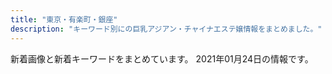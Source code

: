 ```yaml
---
title: "東京・有楽町・銀座"
description: "キーワード別にの巨乳アジアン・チャイナエステ嬢情報をまとめました。"
---
```


新着画像と新着キーワードをまとめています。
2021年01月24日の情報です。

<DmmAffiliateIns />
<KeywordTable
  shops={
    [
    {
        "name": "\u5feb\u9069\u5802",
        "img_links": [
            "http://b.hatena.ne.jp/images/v4/public/add/hatenabookmark_ios7.png",
            "https://www.hatena.ne.jp/images/wwwridge/ng@2x.png",
            "http://\u30a2\u30b8\u30a2\u30f3\u30a8\u30b9\u30c6.biz/images/88-31.jpg",
            "https://b.st-hatena.com/images/entry-button/button-only@2x.png",
            "https://b.hatena.ne.jp/images/v4/public/add/hatenabookmark_ios7.png",
            "https://b.hatena.ne.jp/images/v4/public/add/hatenabookmark_android.png",
            "https://www.hatena.ne.jp/images/wwwridge/help@2x.png",
            "http://asian.mensesthe.tokyo/wp-content/uploads/2016/01/7CzXuAWe.jpg",
            "https://www.hatena.ne.jp/images/wwwridge/ok@2x.png",
            "http://b.hatena.ne.jp/images/v4/public/add/hatenabookmark_android.png",
            "http://momipara.jp/img/link/momi88.jpg"
        ],
        "keywords": {},
        "station": "\u516b\u4e01\u5800\u99c5B2\u51fa\u53e3",
        "url": "http://kaitekido.eei.jp/"
    },
    {
        "url": "http://ruana.work/",
        "station": "\u6c34\u5929\u5bae\u524d\u99c58\u756a\u51fa\u53e3",
        "name": "LuLuAs \uff5e\u30eb\u30eb\u30a2\u30b9\uff5e",
        "img_links": [
            "http://ruana.work/staff/miki1.jpg",
            "http://ruana.work/staff/ayumi_s.jpg",
            "http://ruana.work/staff/miki_s.jpg",
            "http://ruana.work/img/all/loader.png",
            "http://ruana.work/staff/mikic.jpg",
            "http://ruana.work/staff/ayumi1.jpg",
            "http://ruana.work/img/all/icon2.png",
            "http://ruana.work/staff/rara1.jpg",
            "http://ruana.work/staff/rina1.jpg",
            "http://ruana.work/staff/nene1.jpg",
            "http://ruana.work/staff/yui1.jpg",
            "http://ruana.work/staff/nene_s.jpg",
            "http://ruana.work/staff/rara_s.jpg"
        ],
        "keywords": {
            "C": 2,
            "86": 2,
            "89": 1,
            "88": 1,
            "D": 6,
            "87": 2,
            "E": 4
        }
    },
    {
        "url": "http://xn--vckg5a5c7c8c1czd.in.net/",
        "img_links": [
            "http://xn--vckg5a5c7c8c1czd.in.net/images/an_2_03.jpg",
            "http://xn--vckg5a5c7c8c1czd.in.net/images/an_2_04.jpg",
            "http://xn--vckg5a5c7c8c1czd.in.net/images/staff_images/top_small_17.jpg",
            "http://xn--vckg5a5c7c8c1czd.in.net/images/no.png",
            "http://xn--vckg5a5c7c8c1czd.in.net/images/staff_images/cg5.jpg",
            "http://xn--vckg5a5c7c8c1czd.in.net/images/staff_images/top_small_5.jpg",
            "http://xn--vckg5a5c7c8c1czd.in.net/images/an_1_02.jpg",
            "http://xn--vckg5a5c7c8c1czd.in.net/images/an_2_02.jpg",
            "http://xn--vckg5a5c7c8c1czd.in.net/images/staff_images/cg16.jpg",
            "http://xn--vckg5a5c7c8c1czd.in.net/images/an_1_06.jpg",
            "http://xn--vckg5a5c7c8c1czd.in.net/images/index_01.jpg",
            "http://xn--vckg5a5c7c8c1czd.in.net/images/slider/slide3.jpg",
            "http://xn--vckg5a5c7c8c1czd.in.net/images/staff_images/top_small_16.jpg",
            "http://xn--vckg5a5c7c8c1czd.in.net/images/an_1_07.jpg",
            "http://xn--vckg5a5c7c8c1czd.in.net/images/staff_images/cg1.jpg",
            "http://xn--vckg5a5c7c8c1czd.in.net/images/staff_images/top_small_14.jpg",
            "http://xn--vckg5a5c7c8c1czd.in.net/images/an_2_05.jpg",
            "http://xn--vckg5a5c7c8c1czd.in.net/images/an_2_06.jpg",
            "http://xn--vckg5a5c7c8c1czd.in.net/images/slider/slide1s.jpg",
            "http://xn--vckg5a5c7c8c1czd.in.net/images/an_1_03.jpg",
            "http://xn--vckg5a5c7c8c1czd.in.net/images/staff_images/cg17.jpg",
            "http://xn--vckg5a5c7c8c1czd.in.net/images/an_1_04.jpg",
            "http://xn--vckg5a5c7c8c1czd.in.net/images/an_2_07.jpg",
            "http://xn--vckg5a5c7c8c1czd.in.net/images/staff_images/top_small_1.jpg",
            "http://xn--vckg5a5c7c8c1czd.in.net/images/slider/slide3s.jpg",
            "http://xn--vckg5a5c7c8c1czd.in.net/images/slider/slide2.jpg",
            "http://xn--vckg5a5c7c8c1czd.in.net/images/slider/slide2s.jpg",
            "http://xn--vckg5a5c7c8c1czd.in.net/images/QRcode.jpg",
            "http://xn--vckg5a5c7c8c1czd.in.net/images/slider/slide1.jpg",
            "http://xn--vckg5a5c7c8c1czd.in.net/images/staff_images/cg14.jpg"
        ],
        "station": "\u65b0\u5bcc\u753a\u99c5",
        "keywords": {
            "E": 4,
            "D": 16,
            "86": 20
        },
        "name": "\u7652\u3057\u306e\u6d77"
    },
    {
        "keywords": {
            "88": 3,
            "D": 27,
            "85": 6,
            "C": 6,
            "87": 6,
            "86": 18
        },
        "url": "http://www.hitomebore.esjp.info/",
        "station": "\u65b0\u5bcc\u753a\u99c53\u756a\u51fa\u53e3",
        "img_links": [
            "http://www.hitomebore.esjp.info/files/010.jpg",
            "http://www.hitomebore.esjp.info/images/m2.jpg",
            "http://www.hitomebore.esjp.info/files/009.jpg",
            "http://www.hitomebore.esjp.info/images/m4.jpg",
            "http://www.hitomebore.esjp.info/files/013.jpg",
            "http://www.hitomebore.esjp.info/files/016.jpg",
            "http://www.hitomebore.esjp.info/files/008.jpg",
            "http://www.hitomebore.esjp.info/files/007.jpg",
            "http://www.hitomebore.esjp.info/images/btn2.png",
            "http://www.hitomebore.esjp.info/images/mainImg2.jpg",
            "http://www.hitomebore.esjp.info/files/015.jpg",
            "http://www.hitomebore.esjp.info/files/002.jpg",
            "http://www.hitomebore.esjp.info/images/m3.jpg",
            "http://www.hitomebore.esjp.info/files/014.jpg",
            "http://www.hitomebore.esjp.info/files/011.jpg",
            "http://www.hitomebore.esjp.info/images/mainImg_sub.jpg",
            "http://www.hitomebore.esjp.info/files/012.jpg",
            "http://www.hitomebore.esjp.info/images/m1.jpg"
        ],
        "name": "\u3072\u3068\u3081\u307c\u308c"
    },
    {
        "station": "JR\u6771\u4eac\u99c5\u516b\u91cd\u6d32\u53e3",
        "name": "\u60a0",
        "img_links": [
            "http://koikst.xyz/_src/20886222/up.png",
            "http://koikst.xyz/_src/20886310/wechatimg405.jpg",
            "http://koikst.xyz/_src/21089124/img20180325193504865361.png",
            "http://koikst.xyz/_src/20885836/sign.jpg",
            "http://koikst.xyz/_src/20886231/_dsf0770_pp.jpg",
            "http://koikst.xyz/_src/20886211/07958eda583eff2b24876adf03c0a434.jpg",
            "http://koikst.xyz/_src/20886065/index_38.png",
            "http://koikst.xyz/_src/20886148/therapist-ito.jpg",
            "http://koikst.xyz/_src/20885811/up.png",
            "http://koikst.xyz/_src/20886308/t02200330_0640096013249885015.jpg",
            "http://koikst.xyz/_src/20886063/index_36.png",
            "http://sunflower.jp.net/1.jpg",
            "http://koikst.xyz/_src/20886009/img_2917.jpg",
            "http://koikst.xyz/_src/20886019/up.png",
            "http://koikst.xyz/_src/51067440/wechatimg723.jpg",
            "http://koikst.xyz/_src/20885845/up.png",
            "http://koikst.xyz/_src/20886059/sign.png",
            "http://koikst.xyz/_src/20886007/_k3_6020.jpg",
            "http://sunflower.jp.net/3.jpg",
            "http://koikst.xyz/_src/20886061/index_34.png",
            "http://koikst.xyz/_src/20886066/slider2.png",
            "http://koikst.xyz/_src/20886006/wechatimg36.jpg",
            "http://koikst.xyz/_src/20886062/index_35.png",
            "http://sunflower.jp.net/2.jpg",
            "http://koikst.xyz/_src/20885828/up.png",
            "http://koikst.xyz/_src/20886035/up.png",
            "http://koikst.xyz/_src/20885997/up.png",
            "http://koikst.xyz/_src/20886008/_k3_6019.jpg",
            "http://koikst.xyz/_src/20886060/index_33.png",
            "http://koikst.xyz/_src/20991736/t02200330_0640096013249885015.jpg",
            "http://sunflower.jp.net/6.jpg",
            "http://koikst.xyz/_src/20885809/www.cman.png",
            "http://koikst.xyz/_src/20886010/img_3017.jpg",
            "http://koikst.xyz/_src/20886122/up.png",
            "http://koikst.xyz/_src/20886233/906ab10dd05fdcaee1fa99bd6e5779ea.jpg",
            "http://koikst.xyz/_src/20886058/sign.png",
            "http://koikst.xyz/_src/20886005/wechatimg35.jpg",
            "http://koikst.xyz/_src/20886283/img20170527114635169213.png",
            "http://koikst.xyz/_src/51067433/wechatimg726.jpg",
            "http://koikst.xyz/_src/20886235/t02200330_0640096013249885015.jpg",
            "http://koikst.xyz/_src/51067437/wechatimg724.jpg",
            "http://koikst.xyz/_src/20886305/therapist-ito.jpg",
            "http://koikst.xyz/_src/20886287/9c88380aa0315ec9292225a3223d62d9.jpg",
            "http://koikst.xyz/_src/20886064/index_37.png",
            "http://koikst.xyz/_src/20886111/_dsf0778_pp.jpg",
            "http://koikst.xyz/_src/20886300/media-20170919.jpg",
            "http://koikst.xyz/_src/20886229/_dsf0778_pp.jpg",
            "http://koikst.xyz/_src/20886092/therapist-ito.jpg",
            "http://sunflower.jp.net/5.jpg",
            "http://koikst.xyz/_src/51067435/wechatimg725.jpg",
            "http://koikst.xyz/_src/20886303/07958eda583eff2b24876adf03c0a434.jpg",
            "http://koikst.xyz/_src/20886103/up.png"
        ],
        "keywords": {
            "C": 2,
            "89": 3,
            "85": 2,
            "E": 3
        },
        "url": "http://koikst.xyz/"
    },
    {
        "url": "http://e-berry.work/index.html",
        "name": "\u30a2\u30ed\u30de\u30a2\u30ea\u30a2",
        "img_links": [
            "http://e-berry.work/images/sys3.jpg",
            "http://e-berry.work/sp/img/ai1.jpg",
            "http://e-berry.work/sp/images/10.jpg",
            "http://e-berry.work/images/tgirl.jpg",
            "http://e-berry.work/images/rec2.jpg",
            "http://e-berry.work/sp/staff/aya.jpg",
            "http://e-berry.work/images/10.jpg",
            "http://e-berry.work/img/ai1.jpg",
            "http://e-berry.work/sp/images/sys1.png",
            "http://e-berry.work/staff/haruka.jpg",
            "http://e-berry.work/sp/staff/natumi.jpg",
            "http://e-berry.work/staff/moka.jpg",
            "http://e-berry.work/staff/nene.jpg",
            "http://e-berry.work/sp/img/haruka1.jpg",
            "http://e-berry.work/sp/staff/hikari.jpg",
            "http://e-berry.work/images/sys1.jpg",
            "http://e-berry.work/sp/images/rec1.jpg",
            "http://e-berry.work/sp/images/newsb.png",
            "http://e-berry.work/images/int1.jpg",
            "http://e-berry.work/sp/images/sys2.png",
            "http://e-berry.work/sp/staff/nene.jpg",
            "http://e-berry.work/sp/images/rec2.png",
            "http://e-berry.work/sp/staff/ai.jpg",
            "http://e-berry.work/sp/images/b1.jpg",
            "http://e-berry.work/images/sys2.jpg",
            "http://e-berry.work/sp/staff/yoko.jpg",
            "http://e-berry.work/sp/images/sys3.png",
            "http://e-berry.work/sp/staff/rina.jpg",
            "http://e-berry.work/sp/img/yoko1.jpg",
            "http://e-berry.work/sp/images/staff_t.png",
            "http://e-berry.work/images/b2.jpg",
            "http://e-berry.work/sp/images/int2.png",
            "http://e-berry.work/sp/images/interior_t.png",
            "http://e-berry.work/img/natumi1.jpg",
            "http://e-berry.work/images/staff_t.jpg",
            "http://e-berry.work/sp/images/head.jpg",
            "http://e-berry.work/staff/ayumi.jpg",
            "http://e-berry.work/img/moka1.jpg",
            "http://e-berry.work/sp/images/news.png",
            "http://e-berry.work/images/int2.jpg",
            "http://e-berry.work/sp/images/tel.png",
            "http://e-berry.work/img/yoko1.jpg",
            "http://e-berry.work/images/b1.jpg",
            "http://e-berry.work/images/news_t.jpg",
            "http://e-berry.work/sp/images/topgirl.png",
            "http://e-berry.work/images/newface.jpg",
            "http://e-berry.work/sp/images/footer.jpg",
            "http://e-berry.work/images/concept.jpg",
            "http://e-berry.work/sp/img/nene1.jpg",
            "http://e-berry.work/images/newsb.png",
            "http://e-berry.work/sp/img/aya1.jpg",
            "http://e-berry.work/images/ac1.jpg",
            "http://e-berry.work/images/9.jpg",
            "http://e-berry.work/img/aya1.jpg",
            "http://e-berry.work/images/head.jpg",
            "http://e-berry.work/staff/hikari.jpg",
            "http://e-berry.work/sp/images/b2.jpg",
            "http://e-berry.work/sp/img/rina1.jpg",
            "http://e-berry.work/img/nene1.jpg",
            "http://e-berry.work/sp/img/ayumi1.jpg",
            "http://e-berry.work/img/hikari1.jpg",
            "http://e-berry.work/staff/rina.jpg",
            "http://e-berry.work/sp/images/concept.jpg",
            "http://e-berry.work/sp/staff/haruka.jpg",
            "http://e-berry.work/sp/images/9.jpg",
            "http://e-berry.work/sp/img/natumi1.jpg",
            "http://e-berry.work/staff/natumi.jpg",
            "http://e-berry.work/sp/staff/ayumi.jpg",
            "http://e-berry.work/img/ayumi1.jpg",
            "http://e-berry.work/images/sm.jpg",
            "http://e-berry.work/staff/yoko.jpg",
            "http://e-berry.work/sp/images/newface.png",
            "http://e-berry.work/staff/ai.jpg",
            "http://e-berry.work/staff/aya.jpg",
            "http://e-berry.work/images/interior_t.jpg",
            "http://e-berry.work/sp/images/int1.png",
            "http://e-berry.work/sp/img/hikari1.jpg",
            "http://e-berry.work/images/rec1.jpg",
            "http://e-berry.work/sp/img/moka1.jpg",
            "http://e-berry.work/sp/images/ac1.jpg",
            "http://e-berry.work/img/haruka1.jpg",
            "http://e-berry.work/sp/staff/moka.jpg",
            "http://e-berry.work/img/rina1.jpg"
        ],
        "keywords": {},
        "station": "\u6c34\u5929\u5bae\u524d\u99c56\u756a\u51fa\u53e3"
    },
    {
        "url": "http://prime-relax.work/",
        "station": "\u99ac\u55b0\u753a\u99c51\u756a\u51fa\u53e3",
        "keywords": {
            "82": 1,
            "E": 1,
            "86": 7,
            "87": 4,
            "D": 10,
            "C": 7,
            "88": 1,
            "84": 5
        },
        "img_links": [
            "http://prime-relax.work/img/sta5.jpg",
            "http://prime-relax.work/img/sta14.jpg",
            "http://prime-relax.work/img/st07.jpg",
            "http://prime-relax.work/img/IMG_1667.jpg",
            "http://prime-relax.work/img/st14.jpg",
            "http://prime-relax.work/sp/img/time.jpg",
            "http://prime-relax.work/img/eve.jpg",
            "http://prime-relax.work/img/bottom.png",
            "http://prime-relax.work/sp/img/p-8.jpg",
            "http://prime-relax.work/img/link20067.jpg",
            "http://prime-relax.work/img/st4.jpg",
            "http://prime-relax.work/img/sys.jpg",
            "http://prime-relax.work/sp/img/pc.jpg",
            "http://prime-relax.work/img/link300100.jpg",
            "http://prime-relax.work/img/IMG_1699.jpg",
            "http://prime-relax.work/sp/img/tit.jpg",
            "http://prime-relax.work/sp/img/sta9.jpg",
            "http://prime-relax.work/sp/img/t-a.jpg",
            "http://prime-relax.work/sp/img/botton.jpg",
            "http://prime-relax.work/img/bottom-.png",
            "http://prime-relax.work/img/IMG_1709.jpg",
            "http://prime-relax.work/img/st9.jpg",
            "http://prime-relax.work/img/st013.jpg",
            "http://prime-relax.work/sp/img/sta4.jpg",
            "http://prime-relax.work/img/st5.jpg",
            "http://prime-relax.work/img/st7.jpg",
            "http://prime-relax.work/sp/img/sta12.jpg",
            "http://prime-relax.work/sp/img/info.jpg",
            "http://prime-relax.work/sp/img/t-t.jpg",
            "http://prime-relax.work/sp/img/p-7.jpg",
            "http://prime-relax.work/img/st11.jpg",
            "http://prime-relax.work/img/sta8.jpg",
            "http://prime-relax.work/img/st13.jpg",
            "http://prime-relax.work/img/sta4.jpg",
            "http://prime-relax.work/img/head.jpg",
            "http://prime-relax.work/img/sta9.jpg",
            "http://prime-relax.work/sp/img/add.jpg",
            "http://prime-relax.work/img/st08.jpg",
            "http://prime-relax.work/sp/img/pic.jpg",
            "http://prime-relax.work/img/mo.png",
            "http://prime-relax.work/img/link-.jpg",
            "http://prime-relax.work/sp/img/add3.jpg",
            "http://prime-relax.work/sp/img/t-s.jpg",
            "http://prime-relax.work/sp/img/p-9.jpg",
            "http://prime-relax.work/sp/img/sta14.jpg",
            "http://prime-relax.work/sp/img/sta8.jpg",
            "http://prime-relax.work/sp/img/sta13.jpg",
            "http://prime-relax.work/sp/img/sta11.jpg",
            "http://prime-relax.work/sp/img/sta5.jpg",
            "http://prime-relax.work/sp/img/add2.jpg",
            "http://prime-relax.work/img/sta13.jpg",
            "http://prime-relax.work/img/link10033.jpg",
            "http://prime-relax.work/sp/img/t-r.jpg",
            "http://prime-relax.work/img/st04.jpg",
            "http://prime-relax.work/img/st8.jpg",
            "http://prime-relax.work/img/st014.jpg",
            "http://prime-relax.work/sp/img/cam.jpg",
            "http://prime-relax.work/sp/img/sta7.jpg",
            "http://prime-relax.work/sp/img/sys.jpg",
            "http://prime-relax.work/img/sta11.jpg",
            "http://prime-relax.work/sp/img/t-o.jpg",
            "http://prime-relax.work/img/st12.jpg",
            "http://prime-relax.work/img/body-.jpg",
            "http://prime-relax.work/img/sta7.jpg",
            "http://prime-relax.work/img/IMG_1675.jpg",
            "http://prime-relax.work/sp/img/tel.jpg",
            "http://prime-relax.work/img/sta12.jpg"
        ],
        "name": "PRIME\u30fb\u30d7\u30e9\u30a4\u30e0"
    },
    {
        "url": "http://yume-sato.blue/",
        "keywords": {},
        "station": "\u4eba\u5f62\u753a\u99c5A6",
        "name": "\u5922\u306e\u90f7",
        "img_links": [
            "http://yume-sato.blue/uploads//sites/18/2020/09/g2-150x150.jpg",
            "http://yume-sato.blue/uploads//sites/18/2020/09/g5.jpg",
            "http://yume-sato.blue/uploads//sites/18/2020/12/gg.jpg",
            "http://yume-sato.blue/uploads//sites/18/2020/09/s_staff.png",
            "http://yume-sato.blue/uploads//sites/18/2020/09/news.jpg",
            "http://yume-sato.blue/uploads//sites/18/2020/10/g1.jpg",
            "http://yume-sato.blue/uploads//sites/18/2020/09/g6-150x150.jpg",
            "http://yume-sato.blue/uploads//sites/18/2020/09/g6.jpg",
            "http://yume-sato.blue/uploads//sites/18/2020/09/mobile-1.jpg",
            "http://yume-sato.blue/uploads//sites/18/2020/09/g2.jpg",
            "http://yume-sato.blue/uploads//sites/18/2020/10/g2.jpg",
            "http://yume-sato.blue/uploads//sites/18/2020/09/g1.jpg",
            "http://yume-sato.blue/uploads//sites/18/2020/09/g4-150x150.jpg",
            "http://yume-sato.blue/uploads//sites/18/2020/09/g1-150x150.jpg",
            "http://yume-sato.blue/uploads//sites/18/2020/09/g4.jpg",
            "http://yume-sato.blue/uploads//sites/18/2020/09/top.jpg",
            "http://yume-sato.blue/uploads//sites/18/2020/09/top1-1.jpg",
            "http://yume-sato.blue/uploads//sites/18/2020/09/pick.jpg",
            "http://yume-sato.blue/uploads//sites/18/2020/09/g5-150x150.jpg",
            "http://yume-sato.blue/uploads//sites/18/2020/09/g3-150x150.jpg",
            "http://yume-sato.blue/uploads//sites/18/2020/09/g3.jpg",
            "http://yume-sato.blue/uploads//sites/18/2020/12/gg-150x150.jpg"
        ]
    },
    {
        "url": "http://sweet-massage.work/",
        "station": "\u8305\u5834\u753a\u99c53\u756a\u51fa\u53e3",
        "img_links": [
            "http://sweet-massage.work/img/mobile-1.png",
            "http://sweet-massage.work/sp/img/add2.jpg",
            "http://sweet-massage.work/sp/img/pc.jpg",
            "http://sweet-massage.work/sp/img/tit.jpg",
            "http://sweet-massage.work/sp/img/st3.jpg",
            "http://sweet-massage.work/img/st03.jpg",
            "http://sweet-massage.work/sp/img/t-t.jpg",
            "http://sweet-massage.work/img/st1.jpg",
            "http://sweet-massage.work/sp/img/st2.jpg",
            "http://sweet-massage.work/img/sta2.jpg",
            "http://sweet-massage.work/img/sta4.jpg",
            "http://sweet-massage.work/sp/img/st05.jpg",
            "http://sweet-massage.work/img/m1.png",
            "http://sweet-massage.work/sp/img/add.jpg",
            "http://sweet-massage.work/sp/img/t-r.jpg",
            "http://sweet-massage.work/img/sta5.jpg",
            "http://sweet-massage.work/img/st02.jpg",
            "http://sweet-massage.work/sp/img/t-s.jpg",
            "http://sweet-massage.work/sp/img/s3.jpg",
            "http://sweet-massage.work/sp/img/time.jpg",
            "http://sweet-massage.work/img/foot-body.jpg",
            "http://sweet-massage.work/sp/img/botton.jpg",
            "http://sweet-massage.work/sp/img/s2.jpg",
            "http://sweet-massage.work/sp/img/st02.jpg",
            "http://sweet-massage.work/img/st3.jpg",
            "http://sweet-massage.work/img/sta3.jpg",
            "http://sweet-massage.work/sp/img/sys.jpg",
            "http://sweet-massage.work/sp/img/t-a.jpg",
            "http://sweet-massage.work/sp/img/st5.jpg",
            "http://sweet-massage.work/sp/img/st03.jpg",
            "http://sweet-massage.work/sp/img/st04.jpg",
            "http://sweet-massage.work/img/s3.jpg",
            "http://sweet-massage.work/img/s1.jpg",
            "http://sweet-massage.work/img/sta1.jpg",
            "http://sweet-massage.work/sp/img/st4.jpg",
            "http://sweet-massage.work/img/st2.jpg",
            "http://sweet-massage.work/img/st5.jpg",
            "http://sweet-massage.work/img/st04.jpg",
            "http://sweet-massage.work/img/nos.jpg",
            "http://sweet-massage.work/sp/img/s5.jpg",
            "http://sweet-massage.work/img/s5.jpg",
            "http://sweet-massage.work/img/st4.jpg",
            "http://sweet-massage.work/sp/img/st1.jpg",
            "http://sweet-massage.work/img/s4.jpg",
            "http://sweet-massage.work/sp/img/st01.jpg",
            "http://sweet-massage.work/sp/img/s4.jpg",
            "http://sweet-massage.work/img/s2.jpg",
            "http://sweet-massage.work/sp/img/info.jpg",
            "http://sweet-massage.work/sp/img/t-o.jpg",
            "http://sweet-massage.work/img/st05.jpg",
            "http://sweet-massage.work/sp/img/pic.jpg",
            "http://sweet-massage.work/sp/img/tel.jpg",
            "http://sweet-massage.work/img/st01.jpg"
        ],
        "keywords": {
            "88": 3,
            "85": 3,
            "C": 3,
            "86": 6,
            "D": 6,
            "89": 3,
            "E": 6
        },
        "name": "Sweet"
    },
    {
        "keywords": {
            "F": 2,
            "86": 4,
            "C": 32
        },
        "name": "Melody Spa -\u30e1\u30ed\u30c7\u30a3 \u30b9\u30d1-",
        "img_links": [
            "https://melodyspa.tokyo/images/st/yuna1.jpg",
            "https://melodyspa.tokyo/images/topimage/topimage.jpg",
            "https://melodyspa.tokyo/images/st/st_.jpg",
            "https://melodyspa.tokyo/images/st/mina.jpg",
            "https://melodyspa.tokyo/images/st/mio.jpg",
            "https://melodyspa.tokyo/images/st/you2.jpg",
            "https://melodyspa.tokyo/images/st/yuna.jpg",
            "https://melodyspa.tokyo/images/st/ringo.jpg",
            "https://melodyspa.tokyo/images/share/pagetop.png",
            "https://melodyspa.tokyo/images/st/rara2.jpg",
            "https://melodyspa.tokyo/images/st/you3.jpg",
            "https://melodyspa.tokyo/images/st/risa.jpg",
            "https://melodyspa.tokyo/images/st/miho.jpg",
            "https://melodyspa.tokyo/images/st/mina2.jpg",
            "https://melodyspa.tokyo/images/st/you.jpg",
            "https://melodyspa.tokyo/images/st/yuna2.jpg"
        ],
        "station": "JR\u65b0\u65e5\u672c\u6a4b\u99c56\u756a\u51fa\u53e3",
        "url": "https://melodyspa.tokyo/"
    },
    {
        "keywords": {
            "86": 14,
            "85": 2,
            "87": 4
        },
        "name": "Lotus\uff5e\u30ed\u30fc\u30bf\u30b9\uff5e",
        "station": "\u65b0\u5bcc\u753a\u99c53\u756a\u51fa\u53e3",
        "url": "http://missyou-esthe.com/",
        "img_links": [
            "http://missyou-esthe.com/img/cg01.jpg",
            "http://missyou-esthe.com/img/cg03.jpg",
            "http://missyou-esthe.com/img/tt20.jpg",
            "http://missyou-esthe.com/img/cg14.jpg",
            "http://missyou-esthe.com/img/cg02.jpg",
            "http://missyou-esthe.com/img/cg091.jpg",
            "http://missyou-esthe.com/img/tt16.jpg",
            "http://missyou-esthe.com/img/cg06.jpg",
            "http://missyou-esthe.com/img/tt12.jpg",
            "http://missyou-esthe.com/img/cg04.jpg",
            "http://missyou-esthe.com/img/tt15.jpg",
            "http://missyou-esthe.com/img/tt14.jpg",
            "http://missyou-esthe.com/img/t2.jpg",
            "http://missyou-esthe.com/img/tt18.jpg",
            "http://missyou-esthe.com/img/cg05.jpg",
            "http://missyou-esthe.com/img/tt4.jpg",
            "http://missyou-esthe.com/img/t3.jpg",
            "http://missyou-esthe.com/img/lin.jpg",
            "http://missyou-esthe.com/img/tt13.jpg",
            "http://missyou-esthe.com/img/tt17.jpg",
            "http://missyou-esthe.com/img/cg10.jpg",
            "http://missyou-esthe.com/img/no.png",
            "http://missyou-esthe.com/img/f.jpg",
            "http://missyou-esthe.com/img/tt2.jpg",
            "http://missyou-esthe.com/img/tt19.jpg",
            "http://missyou-esthe.com/img/tt11.jpg",
            "http://missyou-esthe.com/img/cg13.jpg",
            "http://missyou-esthe.com/img/eve.jpg",
            "http://missyou-esthe.com/img/tt1.jpg",
            "http://missyou-esthe.com/img/cg11.jpg",
            "http://missyou-esthe.com/img/tt21.jpg",
            "http://missyou-esthe.com/img/mr1.jpg",
            "http://missyou-esthe.com/img/t1.jpg",
            "http://missyou-esthe.com/img/cg09.jpg",
            "http://missyou-esthe.com/img/f1.jpg",
            "http://missyou-esthe.com/img/cg08.jpg",
            "http://missyou-esthe.com/img/cg07.jpg"
        ]
    },
    {
        "url": "http://luna-shine.info/",
        "station": "\u5c0f\u4f1d\u99ac\u753a\u99c53\u756a\u51fa\u53e3",
        "keywords": {
            "89": 21,
            "C": 12,
            "87": 12,
            "85": 6,
            "G": 6,
            "F": 6,
            "84": 3,
            "81": 3,
            "82": 3,
            "D": 30,
            "\u80f8": 2,
            "E": 13,
            "\u30bb\u30af\u30b7\u30fc": 1,
            "88": 21,
            "86": 6
        },
        "img_links": [
            "http://luna-shine.info/uploads/lunashine/2019/01/e5beaee4bfa1e59bbee78987_20190124144601.jpg",
            "http://luna-shine.info/uploads/lunashine/2019/03/e5beaee4bfa1e59bbee78987_201903141535171.jpg",
            "http://luna-shine.info/uploads/lunashine/2013/01/room-9.jpg",
            "http://luna-shine.info/uploads/lunashine/2015/03/12344780f_e589afe69cac.jpg",
            "http://luna-shine.info/uploads/lunashine/2013/11/e381afe3828be3818b-1000x1333.jpg",
            "http://luna-shine.info/uploads/lunashine/2019/04/tel.jpg",
            "http://luna-shine.info/uploads/lunashine/images/new_d.jpg",
            "http://luna-shine.info/uploads/lunashine/2012/12/mobile.jpg",
            "http://luna-shine.info/uploads/lunashine/2013/01/room-11.jpg",
            "http://luna-shine.info/uploads/lunashine/2015/09/1-12041z120344c1_e589afe69cac_e589afe69cac.jpg",
            "http://luna-shine.info/uploads/lunashine/2014/06/image-15.jpeg",
            "http://luna-shine.info/uploads/lunashine/2019/04/e5beaee4bfa1e59bbee78987_201903161627478.jpg",
            "http://luna-shine.info/uploads/lunashine/2019/03/e5beaee4bfa1e59bbee78987_201903161627476.jpg",
            "http://luna-shine.info/uploads/lunashine/2014/06/image-14.jpeg",
            "http://luna-shine.info/uploads/lunashine/2015/01/11.jpg",
            "http://luna-shine.info/uploads/lunashine/2012/12/mailmaka.jpg",
            "http://luna-shine.info/uploads/lunashine/2019/04/e5beaee4bfa1e59bbee78987_2019031616274791.jpg",
            "http://luna-shine.info/uploads/lunashine/2015/03/11111.jpg",
            "http://luna-shine.info/uploads/lunashine/2015/03/171f728230a16701d87b9e61ba70edf8.png",
            "http://luna-shine.info/uploads/lunashine/2019/12/e5beaee4bfa1e59bbee78987_201912071546181.jpg",
            "http://luna-shine.info/uploads/lunashine/2015/03/123.jpg",
            "http://luna-shine.info/uploads/lunashine/2013/01/room-3.jpg",
            "http://luna-shine.info/uploads/lunashine/2013/11/e381afe3828be3818befbc92-1000x1333.jpg",
            "http://luna-shine.info/uploads/lunashine/images/no-photo.jpg",
            "http://luna-shine.info/uploads/lunashine/2013/01/room-7.jpg",
            "http://luna-shine.info/uploads/lunashine/2019/12/e5beaee4bfa1e59bbee78987_20191207154634.jpg",
            "http://luna-shine.info/uploads/lunashine/2019/04/bottom.jpg",
            "http://luna-shine.info/uploads/lunashine/2019/04/flash1.jpg",
            "http://luna-shine.info/uploads/lunashine/2015/12/qqe59bbee7898720151214133747.jpg",
            "http://luna-shine.info/uploads/lunashine/2016/11/31.jpg",
            "http://luna-shine.info/uploads/lunashine/2019/05/e5beaee4bfa1e59bbee78987_20190517131309.jpg",
            "http://luna-shine.info/uploads/lunashine/2013/01/room-2.jpg",
            "http://luna-shine.info/uploads/lunashine/2012/12/topview0.jpg",
            "http://luna-shine.info/uploads/lunashine/2013/01/room-5.jpg",
            "http://luna-shine.info/uploads/lunashine/2014/05/22.jpg",
            "http://luna-shine.info/uploads/lunashine/2015/01/2_e589afe69cac.jpg",
            "http://luna-shine.info/uploads/lunashine/2014/05/naomi1-276x3583.jpg",
            "http://luna-shine.info/uploads/lunashine/2013/01/qiu-1.jpg",
            "http://luna-shine.info/uploads/lunashine/2013/10/e381bfe3818d2_e589afe69cac.jpg",
            "http://luna-shine.info/uploads/lunashine/2013/01/img_0427_e589afe69cac-276x368.jpg",
            "http://luna-shine.info/uploads/lunashine/2014/05/naomi1-276x3584.jpg",
            "http://luna-shine.info/uploads/lunashine/2013/10/e381bfe382841_e589afe69cac.jpg",
            "http://luna-shine.info/uploads/lunashine/2013/05/p1020464_e589afe69cac.jpg",
            "http://luna-shine.info/uploads/lunashine/2013/03/img_0522_e589afe69cac-1000x1333.jpg",
            "http://luna-shine.info/uploads/lunashine/2013/01/room-1.jpg",
            "http://luna-shine.info/uploads/lunashine/2015/04/1111_e589afe69cac.jpg",
            "http://luna-shine.info/uploads/lunashine/images/rq01.jpg",
            "http://luna-shine.info/uploads/lunashine/2012/12/topview4.jpg",
            "http://luna-shine.info/uploads/lunashine/2019/04/e5beaee4bfa1e59bbee78987_201903161627475.jpg",
            "http://luna-shine.info/uploads/lunashine/2020/01/e5beaee4bfa1e59bbee78987_20190517131309.jpg",
            "http://luna-shine.info/uploads/lunashine/2019/05/e5beaee4bfa1e59bbee78987_201905171313091.jpg",
            "http://luna-shine.info/uploads/lunashine/2013/10/e38182e38286e381bf3_e589afe69cac.jpg",
            "http://luna-shine.info/uploads/lunashine/2014/04/image_e589afe69cac.png",
            "http://luna-shine.info/uploads/lunashine/images/rq03.jpg",
            "http://luna-shine.info/uploads/lunashine/images/picup.png",
            "http://luna-shine.info/uploads/lunashine/2016/12/img_4240.jpg",
            "http://luna-shine.info/uploads/lunashine/2013/01/room-10.jpg",
            "http://luna-shine.info/uploads/lunashine/2018/05/2.jpg",
            "http://luna-shine.info/uploads/lunashine/2014/06/9c1b42356edc1bb51d040e0a1783fa97.png",
            "http://luna-shine.info/uploads/lunashine/images/new_tit.jpg",
            "http://luna-shine.info/uploads/lunashine/2013/01/room-8.jpg",
            "http://luna-shine.info/uploads/lunashine/2015/01/0.jpg",
            "http://luna-shine.info/uploads/lunashine/2013/10/4_e589afe69cac.jpg",
            "http://luna-shine.info/uploads/lunashine/2017/04/22221.jpg",
            "http://luna-shine.info/uploads/lunashine/2013/01/img_0370_e589afe69cac-276x368.jpg",
            "http://luna-shine.info/uploads/lunashine/2015/06/image1-266x4001.jpg",
            "http://luna-shine.info/uploads/lunashine/2012/12/topview1.jpg",
            "http://luna-shine.info/uploads/lunashine/2015/03/8dbe4d07b4f1258c30f14b30e60c1466.png",
            "http://luna-shine.info/uploads/lunashine/2012/12/topview3.jpg",
            "http://luna-shine.info/uploads/lunashine/2015/04/1111_e589afe69cac1.jpg",
            "http://luna-shine.info/uploads/lunashine/2013/10/e381bfe38286e3818d-5_e589afe69cac.jpg",
            "http://luna-shine.info/uploads/lunashine/2019/07/qqe59bbee78987201504181707251.jpg",
            "http://luna-shine.info/uploads/lunashine/2013/01/room-6.jpg"
        ],
        "name": "\u30eb\u30ca\u30b7\u30e3\u30a4\u30f3"
    },
    {
        "station": "\u6771\u9280\u5ea7\u99c5A7\u51fa\u53e3",
        "name": "Tiara-\u30c6\u30a4\u30a2\u30e9-",
        "keywords": {
            "D": 3,
            "89": 1,
            "C": 1,
            "E": 1
        },
        "img_links": [
            "https://est-tiara.info/js/sliderLine/slide_next.png",
            "https://est-tiara.info/images/gallery/r3.jpg",
            "https://est-tiara.info/staffPhoto/s20201016083828.jpg",
            "https://est-tiara.info/staffPhoto/b20201016083716.jpg",
            "https://est-tiara.info/staffPhoto/s20200924141844.jpg",
            "https://est-tiara.info/images/gallery/r7.jpg",
            "https://est-tiara.info/images/gallery/r8.jpg",
            "https://est-tiara.info/images/gallery/r1.jpg",
            "https://est-tiara.info/staffPhoto/s20201016083756.jpg",
            "https://est-tiara.info/images/returnBtn.png",
            "https://est-tiara.info/images/gallery/r2.jpg",
            "https://est-tiara.info/uploadfiles/Image/campaignEstTiaraInfo.jpg",
            "https://est-tiara.info/staffPhoto/s20201016083716.jpg",
            "https://est-tiara.info/images/gallery/r5.jpg",
            "https://est-tiara.info/js/sliderLine/slide_prev.png",
            "https://est-tiara.info/images/gallery/r4.jpg",
            "https://est-tiara.info/staffPhoto/s20201016083614.jpg",
            "https://est-tiara.info/images/gallery/r6.jpg",
            "https://est-tiara.info/images/mobile.png",
            "https://est-tiara.info/staffPhoto/b20200924141844.jpg",
            "https://est-tiara.info/staffPhoto/b20201016083614.jpg",
            "https://est-tiara.info/staffPhoto/b20201016083756.jpg",
            "https://est-tiara.info/staffPhoto/b20201016083828.jpg"
        ],
        "url": "https://est-tiara.info/"
    },
    {
        "keywords": {
            "86": 100,
            "85": 25,
            "D": 125
        },
        "img_links": [
            "https://mens-esthe.jpn.vin/images/nav_link05.png",
            "https://mens-esthe.jpn.vin/images/tit_pick.jpg",
            "https://mens-esthe.jpn.vin/images/sp_tit_pick.jpg",
            "https://mens-esthe.jpn.vin/photos/sites/4/2020/12/202012110248090.jpg",
            "https://mens-esthe.jpn.vin/images/sp_tit_staff.jpg",
            "https://mens-esthe.jpn.vin/images/nav_link01.png",
            "https://mens-esthe.jpn.vin/images/nav_link02.png",
            "https://mens-esthe.jpn.vin/images/sp_tit_info.jpg",
            "https://mens-esthe.jpn.vin/images/photo_1.jpg",
            "https://mens-esthe.jpn.vin/images/nav_link03.png",
            "https://mens-esthe.jpn.vin/images/side_mobile.jpg",
            "https://mens-esthe.jpn.vin/images/nav_link07.png",
            "https://mens-esthe.jpn.vin/photos/sites/4/2020/12/2020121102462172.jpg",
            "https://mens-esthe.jpn.vin/images/sp_photo_1.jpg",
            "https://mens-esthe.jpn.vin/images/tit_staff.jpg",
            "https://mens-esthe.jpn.vin/images/room1.jpg",
            "https://mens-esthe.jpn.vin/images/top.png",
            "https://mens-esthe.jpn.vin/images/navbar-top.jpg",
            "https://mens-esthe.jpn.vin/images/sp_tit_staff02.jpg",
            "https://mens-esthe.jpn.vin/images/nav_link06.png",
            "https://mens-esthe.jpn.vin/photos/sites/4/2020/12/2020121102464663.jpg",
            "https://mens-esthe.jpn.vin/images/tit_link.jpg",
            "https://mens-esthe.jpn.vin/images/tit_staff02.jpg",
            "https://mens-esthe.jpn.vin/photos/sites/4/2020/12/2020121102483539.jpg",
            "https://mens-esthe.jpn.vin/photos/sites/4/2020/12/2020121102501422.jpg",
            "https://mens-esthe.jpn.vin/images/tit_face.jpg",
            "https://mens-esthe.jpn.vin/images/nav_link08.png",
            "https://mens-esthe.jpn.vin/images/sp_tit_link.jpg",
            "https://mens-esthe.jpn.vin/images/sp_end.png",
            "https://mens-esthe.jpn.vin/images/nav_link04.png",
            "https://mens-esthe.jpn.vin/images/tit_info.jpg",
            "https://mens-esthe.jpn.vin/images/end.png",
            "https://mens-esthe.jpn.vin/images/room2.jpg"
        ],
        "station": "JR\u6771\u4eac\u99c5\u516b\u91cd\u6d32\u5317\u53e3",
        "url": "https://mens-esthe.jpn.vin/",
        "name": "\u6771\u4eac\u65e5\u672c\u6a4b\u30e1\u30f3\u30ba\u30a8\u30b9\u30c6"
    },
    {
        "name": "\u685c\uff5e\u3055\u304f\u3089\uff5e",
        "keywords": {
            "C": 4,
            "D": 3,
            "89": 3,
            "87": 2
        },
        "img_links": [
            "http://sakura.relaxnabi.com/css/topleft01.png",
            "http://sakura.relaxnabi.com/css/nav/nav-006.png",
            "http://sakura.relaxnabi.com/css/staff/staff06.jpg",
            "http://sakura.relaxnabi.com/css/staff/staff02.jpg",
            "http://sakura.relaxnabi.com/css/topleft02.png",
            "http://sakura.relaxnabi.com/css/nav/nav-003.png",
            "http://sakura.relaxnabi.com/css/nav/nav-001.png",
            "http://sakura.relaxnabi.com/css/topright02.jpg",
            "http://sakura.relaxnabi.com/css/nav/nav-002.png",
            "http://sakura.relaxnabi.com/css/nav/nav-004.png",
            "http://sakura.relaxnabi.com/css/staff/staff04.jpg",
            "http://sakura.relaxnabi.com/css/staff/staff14a.jpg",
            "http://sakura.relaxnabi.com/css/tel03.png",
            "http://sakura.relaxnabi.com/css/nav/nav-005.png",
            "http://sakura.relaxnabi.com/css/staff/staff13.jpg"
        ],
        "station": "\u8305\u5834\u753a\u99c51\u756a\u51fa\u53e3",
        "url": "http://sakura.relaxnabi.com/"
    },
    {
        "img_links": [
            "http://www.kayabatyo-massage.work/images/icon_new.png",
            "http://www.kayabatyo-massage.work/images/trigger.jpg",
            "http://www.kayabatyo-massage.work/images/head_therapist.jpg",
            "http://www.kayabatyo-massage.work/images/sw_tel.png",
            "http://www.kayabatyo-massage.work/images/mainvisual_02_s.jpg",
            "http://www.kayabatyo-massage.work/images/icon_ranking_02.png",
            "http://www.kayabatyo-massage.work/staff/nanami.jpg",
            "http://www.kayabatyo-massage.work/images/mainvisual_01_s.jpg",
            "http://www.kayabatyo-massage.work/images/recruit/point_03.png",
            "http://www.kayabatyo-massage.work/images/recruit/nagare_06.png",
            "http://www.kayabatyo-massage.work/staff/hinata.jpg",
            "http://www.kayabatyo-massage.work/images/recruit/point_08.png",
            "http://www.kayabatyo-massage.work/images/recruit/message_03.png",
            "http://www.kayabatyo-massage.work/images/recruit/point_04.png",
            "http://www.kayabatyo-massage.work/staff/kaoru.jpg",
            "http://www.kayabatyo-massage.work/images/recruit/point_06.png",
            "http://www.kayabatyo-massage.work/images/recruit/nagare_02.jpg",
            "http://www.kayabatyo-massage.work/images/recruit/sp_mainvisual.jpg",
            "http://www.kayabatyo-massage.work/images/recruit/nagare_03.jpg",
            "http://www.kayabatyo-massage.work/images/recruit/nagare_07.png",
            "http://www.kayabatyo-massage.work/images/recruit/nagare_01.jpg",
            "http://www.kayabatyo-massage.work/images/recruit/nagare_05.png",
            "http://www.kayabatyo-massage.work/images/recruit/point_05.png",
            "http://www.kayabatyo-massage.work/images/mainvisual_01.jpg",
            "http://www.kayabatyo-massage.work/images/icon_ranking_01.png",
            "http://www.kayabatyo-massage.work/images/recruit/point_09.png",
            "http://www.kayabatyo-massage.work/images/icon_ranking_03.png",
            "http://www.kayabatyo-massage.work/images/recruit/req_03.jpg",
            "http://www.kayabatyo-massage.work/images/head_interior.jpg",
            "http://www.kayabatyo-massage.work/images/no_image.jpg",
            "http://www.kayabatyo-massage.work/images/mainvisual_02.jpg",
            "http://www.kayabatyo-massage.work/images/sw_home.png",
            "http://www.kayabatyo-massage.work/images/recruit/point_07.png"
        ],
        "url": "http://www.kayabatyo-massage.work/",
        "station": "\u8305\u5834\u753a\u99c511\u756a\u51fa\u53e3",
        "name": "\u5143\u6c17\u30e2\u30ea\u30e2\u30ea",
        "keywords": {}
    },
    {
        "url": "http://www.comodo.relaxjp.info/",
        "station": "\u99ac\u55b0\u6a2a\u5c71\u99c5A2\u51fa\u53e3",
        "name": "COMODO -\u30b3\u30e2\u30c9-",
        "img_links": [
            "http://www.comodo.relaxjp.info/images/s_info.jpg",
            "http://www.comodo.relaxjp.info/files/011-03.jpg",
            "http://www.comodo.relaxjp.info/files/009.jpg",
            "http://www.comodo.relaxjp.info/files/008.jpg",
            "http://www.comodo.relaxjp.info/files/010-02.jpg",
            "http://www.comodo.relaxjp.info/files/012.jpg",
            "http://www.comodo.relaxjp.info/files/010.jpg",
            "http://www.comodo.relaxjp.info/files/013-02.jpg",
            "http://www.comodo.relaxjp.info/files/011-02.jpg",
            "http://www.comodo.relaxjp.info/files/010-03.jpg",
            "http://www.comodo.relaxjp.info/files/009-02.jpg",
            "http://www.comodo.relaxjp.info/files/009-03.jpg",
            "http://www.comodo.relaxjp.info/files/008-03.jpg",
            "http://www.comodo.relaxjp.info/images/s_news.jpg",
            "http://www.comodo.relaxjp.info/images/bj1.jpg",
            "http://www.comodo.relaxjp.info/files/013-03.jpg",
            "http://www.comodo.relaxjp.info/images/s_link.jpg",
            "http://www.comodo.relaxjp.info/files/013.jpg",
            "http://www.comodo.relaxjp.info/files/007-02.jpg",
            "http://www.comodo.relaxjp.info/files/007-03.jpg",
            "http://www.comodo.relaxjp.info/files/012-03.jpg",
            "http://www.comodo.relaxjp.info/files/012-02.jpg",
            "http://www.comodo.relaxjp.info/images/top.png",
            "http://www.comodo.relaxjp.info/images/s_staff.jpg",
            "http://www.comodo.relaxjp.info/files/011.jpg",
            "http://www.comodo.relaxjp.info/files/007.jpg",
            "http://www.comodo.relaxjp.info/files/008-02.jpg",
            "http://www.comodo.relaxjp.info/images/bj3.jpg",
            "http://www.comodo.relaxjp.info/images/hua.jpg"
        ],
        "keywords": {
            "87": 6,
            "86": 1,
            "D": 7
        }
    },
    {
        "keywords": {
            "85": 2,
            "D": 4,
            "86": 2,
            "C": 18
        },
        "station": "\u6771\u65e5\u672c\u6a4b\u99c5A2\u51fa\u53e3",
        "name": "Evergrace-\u30a8\u30d0\u30fc\u30b0\u30ec\u30fc\u30b9-",
        "img_links": [
            "http://evergrace.tyo.cm/photos/sites/78/2021/01/2021012219140415.jpg",
            "http://evergrace.tyo.cm/images/s_mobile.png",
            "http://evergrace.tyo.cm/images/girl-z2.jpg",
            "http://evergrace.tyo.cm/images/info.jpg",
            "http://evergrace.tyo.cm/images/nbj3.jpg",
            "http://evergrace.tyo.cm/images/mobile.jpg",
            "http://evergrace.tyo.cm/photos/sites/78/2021/01/2021011218032474.jpg",
            "http://evergrace.tyo.cm/photos/sites/78/2021/01/2021011218044629.jpg",
            "http://evergrace.tyo.cm/images/room5.jpg",
            "http://evergrace.tyo.cm/images/top02.jpg",
            "http://evergrace.tyo.cm/images/s_staff.png",
            "http://evergrace.tyo.cm/photos/sites/78/2021/01/2021012219141167.jpg",
            "http://evergrace.tyo.cm/images/girl-z1.jpg",
            "http://evergrace.tyo.cm/images/s_pick.png",
            "http://evergrace.tyo.cm/images/s_link.png",
            "http://evergrace.tyo.cm/photos/sites/78/2021/01/2021011218032563.jpg",
            "http://evergrace.tyo.cm/images/room4.jpg",
            "http://evergrace.tyo.cm/images/top01.jpg",
            "http://evergrace.tyo.cm/images/s_news.png",
            "http://evergrace.tyo.cm/images/room1.jpg",
            "http://evergrace.tyo.cm/photos/sites/78/2021/01/2021012219092641.jpg",
            "http://evergrace.tyo.cm/images/room2.jpg",
            "http://evergrace.tyo.cm/images/room3.jpg"
        ],
        "url": "http://evergrace.tyo.cm/"
    },
    {
        "url": "http://s-este.net/",
        "name": "\u30e9\u30d5\u30a3\u30fc\u30eb",
        "img_links": [
            "http://s-este.net/wp/wp-content/uploads/2017/04/hsoajalk12.jpg",
            "http://s-este.net/wp/wp-content/themes/Butterfly2_ver_1_3/images/tel.png",
            "http://s-este.net/wp/wp-content/uploads/2019/02/hasuoiioaasa.jpg",
            "http://s-este.net/wp/wp-content/themes/Butterfly2_ver_1_3/event/top-img01.png",
            "http://s-este.net/wp/wp-content/themes/Butterfly2_ver_1_3/images/room/3.jpg",
            "http://s-este.net/wp/wp-content/uploads/2020/09/132456.jpg",
            "http://s-este.net/wp/wp-content/themes/Butterfly2_ver_1_3/images/room/1.jpg",
            "http://s-este.net/wp/wp-content/uploads/2019/02/hsaiosijoamklaa.jpg",
            "http://s-este.net/wp/wp-content/uploads/2019/02/hsuiasjoialmlkaas.jpg",
            "http://s-este.net/wp/wp-content/themes/Butterfly2_ver_1_3/event/top-img02.png",
            "http://s-este.net/wp/wp-content/uploads/2019/02/sahijaknklaa.jpg",
            "http://s-este.net/wp/wp-content/uploads/2017/04/no_photo.jpg",
            "http://s-este.net/wp/wp-content/uploads/2019/02/gsyashuiaakaa.jpg",
            "http://s-este.net/wp/wp-content/themes/Butterfly2_ver_1_3/images/call.png",
            "http://s-este.net/wp/wp-content/themes/Butterfly2_ver_1_3/images/room/4.jpg",
            "http://s-este.net/wp/wp-content/uploads/2020/09/1234567.jpg",
            "http://s-este.net/wp/wp-content/themes/Butterfly2_ver_1_3/images/room/2.jpg",
            "http://s-este.net/wp/wp-content/uploads/2020/09/12345rtfgh.jpg",
            "http://s-este.net/wp/wp-content/uploads/2019/02/sahojioalkskla.jpg",
            "http://s-este.net/wp/wp-content/uploads/2020/09/0987654r.jpg",
            "http://s-este.net/wp/wp-content/uploads/2019/02/saihosjaiokal.jpg"
        ],
        "keywords": {
            "\u30bb\u30af\u30b7\u30fc": 1,
            "C": 4,
            "E": 6,
            "D": 2,
            "F": 2
        },
        "station": "\u65b0\u65e5\u672c\u6a4b\u99c55\u756a\u51fa\u53e3"
    },
    {
        "name": "CoCo",
        "url": "http://coco.jpest.net/",
        "station": "\u99ac\u55b0\u6a2a\u5c71\u99c5B4\u51fa\u53e3",
        "keywords": {},
        "img_links": [
            "http://coco.jpest.net/uploads//sites/14/2020/08/g3-215x300.jpg",
            "http://coco.jpest.net/uploads//sites/14/2020/08/news.png",
            "http://coco.jpest.net/uploads//sites/14/2020/08/r5.jpg",
            "http://coco.jpest.net/uploads//sites/14/2020/08/sys-786x1024.jpg",
            "http://coco.jpest.net/uploads//sites/14/2020/08/bcc3-2.jpg",
            "http://coco.jpest.net/uploads//sites/14/2020/08/pick_t.jpg",
            "http://coco.jpest.net/uploads//sites/14/2020/08/a1.jpg",
            "http://coco.jpest.net/uploads//sites/14/2020/08/acc1.jpg",
            "http://coco.jpest.net/uploads//sites/14/2020/08/g1.jpg",
            "http://coco.jpest.net/uploads//sites/14/2020/08/r3.jpg",
            "http://coco.jpest.net/uploads//sites/14/2020/08/tel-top-1.jpg",
            "http://coco.jpest.net/uploads//sites/14/2020/08/r1.jpg",
            "http://coco.jpest.net/uploads//sites/14/2020/09/g2.jpg",
            "http://coco.jpest.net/uploads//sites/14/2020/09/g2-215x300.jpg",
            "http://coco.jpest.net/uploads//sites/14/2020/08/g2-1.jpg",
            "http://coco.jpest.net/uploads//sites/14/2020/08/footer_02-1.jpg",
            "http://coco.jpest.net/uploads//sites/14/2020/08/g3.jpg",
            "http://coco.jpest.net/uploads//sites/14/2020/08/ta.png",
            "http://coco.jpest.net/uploads//sites/14/2020/08/interior_t.jpg",
            "http://coco.jpest.net/uploads//sites/14/2020/08/bcc3-1.jpg",
            "http://coco.jpest.net/uploads//sites/14/2020/08/bcc2.jpg",
            "http://coco.jpest.net/uploads//sites/14/2020/08/tel-top2-3.jpg",
            "http://coco.jpest.net/uploads//sites/14/2020/08/bcc1.jpg",
            "http://coco.jpest.net/uploads//sites/14/2020/08/a2.jpg",
            "http://coco.jpest.net/uploads//sites/14/2020/08/tel-1.png",
            "http://coco.jpest.net/uploads//sites/14/2020/08/staff_t.jpg",
            "http://coco.jpest.net/uploads//sites/14/2020/09/g1.jpg",
            "http://coco.jpest.net/uploads//sites/14/2020/08/s1.png",
            "http://coco.jpest.net/uploads//sites/14/2020/08/r4.jpg",
            "http://coco.jpest.net/uploads//sites/14/2020/09/g1-215x300.jpg",
            "http://coco.jpest.net/uploads//sites/14/2020/08/r2.jpg",
            "http://coco.jpest.net/uploads//sites/14/2020/08/r6.jpg",
            "http://coco.jpest.net/uploads//sites/14/2020/08/g2-1-215x300.jpg",
            "http://coco.jpest.net/uploads//sites/14/2020/08/g1-215x300.jpg"
        ]
    },
    {
        "station": "\u6771\u9280\u5ea7\u99c55\u756a\u51fa\u53e3",
        "name": "\u6843\u82b1\u6c34*\u3068\u3046\u304b\u3059\u3044",
        "url": "http://toukasui.jpn.mn/",
        "img_links": [
            "http://toukasui.jpn.mn/photos/sites/49/2019/11/2019111002374421.jpg",
            "http://toukasui.jpn.mn/images/mobile.jpg",
            "http://toukasui.jpn.mn/photos/sites/49/2019/09/2019091616543823.jpg",
            "http://toukasui.jpn.mn/images/room1.jpg",
            "http://toukasui.jpn.mn/photos/sites/49/2018/11/2018110702420266.jpg",
            "http://toukasui.jpn.mn/images/room3.jpg",
            "http://toukasui.jpn.mn/photos/sites/49/2018/12/2018121411170742.jpg",
            "http://toukasui.jpn.mn/images/s_staff.png",
            "http://toukasui.jpn.mn/photos/sites/49/2019/06/2019061711394937.jpg",
            "http://toukasui.jpn.mn/photos/sites/49/2019/03/2019030615101559.jpg",
            "http://toukasui.jpn.mn/photos/sites/49/2020/09/202009151644200.jpg",
            "http://toukasui.jpn.mn/photos/sites/49/2019/08/2019082510480041.jpg",
            "http://toukasui.jpn.mn/images/room2.jpg",
            "http://toukasui.jpn.mn/images/news.jpg",
            "http://toukasui.jpn.mn/images/room4.jpg",
            "http://toukasui.jpn.mn/photos/sites/49/2019/08/2019081010463794.jpg",
            "http://toukasui.jpn.mn/photos/sites/49/2018/11/2018111701424587.jpg",
            "http://toukasui.jpn.mn/photos/sites/49/2019/02/2019021519245846.jpg",
            "http://toukasui.jpn.mn/images/pick.jpg",
            "http://toukasui.jpn.mn/photos/sites/49/2019/02/2019020710305082.jpg",
            "http://toukasui.jpn.mn/images/face.jpg",
            "http://toukasui.jpn.mn/images/top.jpg",
            "http://toukasui.jpn.mn/photos/sites/49/2019/07/2019070111270334.jpg"
        ],
        "keywords": {
            "F": 1,
            "85": 2,
            "88": 1,
            "87": 2,
            "89": 1,
            "D": 9,
            "86": 7,
            "E": 3
        }
    },
    {
        "keywords": {
            "C": 9,
            "D": 9,
            "E": 9,
            "90": 9,
            "85": 18,
            "83": 9,
            "\u80f8": 1,
            "88": 9
        },
        "name": "\u661f\u306e\u7a7a",
        "img_links": [
            "http://starrysky.esnavi.work/2/uploadimg/1609136908.jpeg",
            "https://pwchp.com/images_editor/124/images/1559717095-146381_2.jpg",
            "https://century.pwchp.com/images/vis_theptframe.png",
            "http://starrysky.esnavi.work/2/uploadimg/1609136727.jpeg",
            "http://starrysky.esnavi.work/2/uploadimg/1574764277.jpg",
            "http://starrysky.esnavi.work/iDl2toJilLq62VX.png",
            "http://starrysky.esnavi.work/1-1PZ515095RN.jpg",
            "http://starrysky.esnavi.work/2/uploadimg/1565558725.jpg",
            "http://starrysky.esnavi.work/2/uploadimg/1596225793.jpg",
            "http://starrysky.esnavi.work/vis_theptframe.png"
        ],
        "url": "http://starrysky.esnavi.work/",
        "station": "JR\u99ac\u55b0\u753a\u99c5"
    },
    {
        "station": "\u8305\u5834\u753a\u99c510\u756a\u51fa\u53e3",
        "url": "https://aroma.tyo.cm/",
        "keywords": {
            "93": 40,
            "86": 33,
            "100": 33,
            "G": 33,
            "90": 63,
            "88": 38,
            "84": 5,
            "C": 57,
            "E": 98,
            "D": 43,
            "F": 6
        },
        "img_links": [
            "https://aroma.tyo.cm/photos/sites/89/2019/12/201912241635216.jpg",
            "https://aroma.tyo.cm/images/btn_side03.png",
            "https://aroma.tyo.cm/images/btn_side02.png",
            "https://aroma.tyo.cm/photos/sites/89/2019/12/2019122416352050.jpg",
            "https://aroma.tyo.cm/images/top_slider03.jpg",
            "https://aroma.tyo.cm/photos/sites/89/2019/12/2019122416352260.jpg",
            "https://aroma.tyo.cm/photos/sites/89/2019/12/2019122416352299.jpg",
            "https://aroma.tyo.cm/photos/sites/89/2019/12/2019122416352349.jpg",
            "https://aroma.tyo.cm/images/btn_side05.png",
            "https://aroma.tyo.cm/images/btn_side06.png",
            "https://aroma.tyo.cm/images/top_slider01.jpg",
            "https://aroma.tyo.cm/images/top_slider02.jpg",
            "https://aroma.tyo.cm/photos/sites/89/2019/12/2019122416352195.jpg",
            "https://aroma.tyo.cm/photos/sites/89/2019/12/2019122416352378.jpg",
            "https://aroma.tyo.cm/images/btn_side04.png",
            "https://aroma.tyo.cm/photos/sites/89/2019/12/2019122416352079.jpg",
            "https://aroma.tyo.cm/images/btn_side07.png",
            "https://aroma.tyo.cm/images/sp_top.png",
            "https://aroma.tyo.cm/images/btn_side01.png",
            "https://aroma.tyo.cm/photos/sites/89/2019/12/2019122416352319.jpg",
            "https://aroma.tyo.cm/images/top.png"
        ],
        "name": "\u6975\u4e0a\u30e1\u30f3\u30ba\u30a2\u30ed\u30de\u65e5\u672c\u6a4b"
    },
    {
        "img_links": [
            "http://cocosia-massage.work/img/st4.jpg",
            "http://cocosia-massage.work/sp/img/sys.jpg",
            "http://cocosia-massage.work/sp/img/cam2.jpg",
            "http://cocosia-massage.work/sp/img/st4.jpg",
            "http://cocosia-massage.work/sp/img/pc.jpg",
            "http://cocosia-massage.work/img/st1.jpg",
            "http://cocosia-massage.work/sp/img/t-r.jpg",
            "http://cocosia-massage.work/sp/img/cam4.jpg",
            "http://cocosia-massage.work/sp/img/rec.jpg",
            "http://cocosia-massage.work/img/cncp.jpg",
            "http://cocosia-massage.work/img/xmas.png",
            "http://cocosia-massage.work/sp/img/p-3.jpg",
            "http://cocosia-massage.work/img/newf.jpg",
            "http://cocosia-massage.work/img/sta3.jpg",
            "http://cocosia-massage.work/img/news.jpg",
            "http://cocosia-massage.work/img/r9.jpg",
            "http://cocosia-massage.work/sp/img/t-t.jpg",
            "http://cocosia-massage.work/sp/img/cam1.jpg",
            "http://cocosia-massage.work/sp/img/acc.jpg",
            "http://cocosia-massage.work/sp/img/st2.jpg",
            "http://cocosia-massage.work/img/acc.jpg",
            "http://cocosia-massage.work/sp/img/qr.jpg",
            "http://cocosia-massage.work/img/conc.jpg",
            "http://cocosia-massage.work/img/sta2.jpg",
            "http://cocosia-massage.work/sp/img/botton.jpg",
            "http://cocosia-massage.work/sp/img/t-t2.jpg",
            "http://cocosia-massage.work/img/st2.jpg",
            "http://cocosia-massage.work/img/head2.jpg",
            "http://cocosia-massage.work/sp/img/cam3.jpg",
            "http://cocosia-massage.work/sp/img/info.jpg",
            "http://cocosia-massage.work/img/fla-1.jpg",
            "http://cocosia-massage.work/img/st3.jpg",
            "http://cocosia-massage.work/sp/img/st1.jpg",
            "http://cocosia-massage.work/img/fla-2.jpg",
            "http://cocosia-massage.work/img/sta4.jpg",
            "http://cocosia-massage.work/sp/img/p-2.jpg",
            "http://cocosia-massage.work/sp/img/t-s.jpg",
            "http://cocosia-massage.work/sp/img/p-4.jpg",
            "http://cocosia-massage.work/sp/img/st3.jpg",
            "http://cocosia-massage.work/img/sta1.jpg",
            "http://cocosia-massage.work/sp/img/p-1.jpg"
        ],
        "keywords": {
            "87": 5,
            "88": 5,
            "85": 7,
            "D": 2,
            "E": 5,
            "F": 5,
            "C": 17
        },
        "station": "\u4eba\u5f62\u753a\u99c5A1\u51fa\u53e3",
        "name": "COCOSIA",
        "url": "http://cocosia-massage.work/"
    },
    {
        "url": "http://esthe-massage.red/",
        "img_links": [],
        "keywords": {},
        "name": "\u30d9\u30d3\u30fc\u30e9\u30d6\u30ea\u30fc",
        "station": "\u516b\u4e01\u5800\u99c5B4\u51fa\u53e3"
    },
    {
        "keywords": {
            "C": 2,
            "D": 10,
            "86": 13,
            "E": 1
        },
        "station": "\u99ac\u55b0\u6a2a\u5c71\u99c5A2\u51fa\u53e3",
        "name": "Miss.9\uff5e\u30df\u30b9.\u30ad\u30e5\u30a6\uff5e",
        "url": "http://esthe-aroma.com/",
        "img_links": [
            "http://esthe-aroma.com/images/cg02.jpg",
            "http://esthe-aroma.com/images/cg07.jpg",
            "http://esthe-aroma.com/images/cg05.jpg",
            "http://esthe-aroma.com/images/cg04.jpg",
            "http://esthe-aroma.com/images/icon_info.png",
            "http://esthe-aroma.com/images/cg08.jpg",
            "http://esthe-aroma.com/images/cg06.jpg",
            "http://esthe-aroma.com/images/icon_top.png",
            "http://esthe-aroma.com/images/photo01.jpg",
            "http://esthe-aroma.com/images/cg10.jpg",
            "http://esthe-aroma.com/images/cg03.jpg",
            "http://esthe-aroma.com/images/icon_staff.png",
            "http://esthe-aroma.com/images/cg01.jpg",
            "http://esthe-aroma.com/images/end-info.png",
            "http://esthe-aroma.com/images/cg09.jpg",
            "http://esthe-aroma.com/images/icon_tel.png",
            "http://esthe-aroma.com/images/icon_concept.png",
            "http://esthe-aroma.com/images/btn2.png",
            "http://esthe-aroma.com/images/cg13.jpg",
            "http://esthe-aroma.com/images/qrc.jpg",
            "http://esthe-aroma.com/images/cg11.jpg",
            "http://esthe-aroma.com/images/photo03.jpg",
            "http://esthe-aroma.com/images/cg12.jpg",
            "http://esthe-aroma.com/images/mainImg_sub.jpg",
            "http://esthe-aroma.com/images/photo02.jpg"
        ]
    },
    {
        "url": "http://a-smile.click/",
        "name": "Firework\uff5e\u30d5\u30a1\u30a4\u30a2\u30ef\u30fc\u30af\uff5e",
        "img_links": [
            "http://a-smile.click/img/tel.png",
            "http://a-smile.click/girl/6.jpg",
            "http://a-smile.click/img/link_headimg.jpg",
            "http://a-smile.click/girl/2.jpg",
            "http://a-smile.click/img/staff_headimg.jpg",
            "http://a-smile.click/girl/5_1.jpg",
            "http://a-smile.click/girl/1_1.jpg",
            "http://a-smile.click/girl/3_1.jpg",
            "http://a-smile.click/girl/3.jpg",
            "http://a-smile.click/girl/5.jpg",
            "http://a-smile.click/girl/4.jpg",
            "http://a-smile.click/img/head_img.jpg",
            "http://a-smile.click/img/room/photo04.jpg",
            "http://a-smile.click/img/room/photo03.jpg",
            "http://a-smile.click/img/qr.png",
            "http://a-smile.click/img/room/photo02.jpg",
            "http://a-smile.click/topics/img/117-1.jpg",
            "http://a-smile.click/img/faq_headimg.jpg",
            "http://a-smile.click/girl/1.jpg",
            "http://a-smile.click/img/rec_headimg.jpg",
            "http://a-smile.click/img/room/photo01.jpg",
            "http://a-smile.click/girl/2_1.jpg"
        ],
        "station": "\u7bc9\u5730\u99c52\u756a\u51fa\u53e3",
        "keywords": {}
    },
    {
        "keywords": {
            "86": 1,
            "89": 1,
            "90": 1,
            "C": 3,
            "93": 1,
            "87": 1,
            "G": 1,
            "D": 2,
            "91": 1,
            "85": 3,
            "E": 3,
            "83": 1
        },
        "station": "JR\u6771\u4eac\u99c5\u516b\u91cd\u6d32\u5317\u53e3",
        "img_links": [
            "http://f-relaxe.net/images/02.jpg",
            "http://f-relaxe.net/girl/09a.jpg",
            "http://f-relaxe.net/girl/02a.jpg",
            "http://f-relaxe.net/images/sub_10.jpg",
            "http://f-relaxe.net/images/info_11.jpg",
            "http://f-relaxe.net/images/index_13.jpg",
            "http://f-relaxe.net/images/index_03.jpg",
            "http://f-relaxe.net/images/index_08.jpg",
            "http://f-relaxe.net/images/index_09.jpg",
            "http://f-relaxe.net/girl/09.jpg",
            "http://f-relaxe.net/girl/017.jpg",
            "http://f-relaxe.net/girl/08a.jpg",
            "http://f-relaxe.net/images/index_17.jpg",
            "http://f-relaxe.net/images/01.jpg",
            "http://f-relaxe.net/girl/010a.jpg",
            "http://f-relaxe.net/girl/010.jpg",
            "http://f-relaxe.net/images/info.jpg",
            "http://f-relaxe.net/images/sub_15.jpg",
            "http://f-relaxe.net/girl/02.jpg",
            "http://f-relaxe.net/girl/08.jpg",
            "http://f-relaxe.net/images/index_16.jpg",
            "http://f-relaxe.net/images/staff_11.jpg",
            "http://f-relaxe.net/images/rec.jpg",
            "http://f-relaxe.net/images/index_18.jpg",
            "http://f-relaxe.net/images/index_07.jpg",
            "http://f-relaxe.net/images/index_01.jpg",
            "http://f-relaxe.net/images/index_04.jpg",
            "http://f-relaxe.net/girl/013.jpg",
            "http://f-relaxe.net/girl/012a.jpg",
            "http://f-relaxe.net/images/03.jpg",
            "http://f-relaxe.net/images/sub_12.jpg",
            "http://f-relaxe.net/images/index_119.jpg",
            "http://f-relaxe.net/images/rec_11.jpg",
            "http://f-relaxe.net/girl/00.jpg",
            "http://f-relaxe.net/images/index_06.jpg",
            "http://f-relaxe.net/girl/04.jpg",
            "http://f-relaxe.net/images/index_10.jpg",
            "http://f-relaxe.net/girl/07.jpg",
            "http://f-relaxe.net/girl/012.jpg",
            "http://f-relaxe.net/images/index_12.jpg",
            "http://f-relaxe.net/images/index_05.jpg",
            "http://f-relaxe.net/images/index_14.jpg",
            "http://f-relaxe.net/girl/013a.jpg",
            "http://f-relaxe.net/girl/024.jpg",
            "http://f-relaxe.net/girl/07a.jpg",
            "http://f-relaxe.net/images/line.jpg",
            "http://f-relaxe.net/girl/011a.jpg",
            "http://f-relaxe.net/girl/011.jpg"
        ],
        "name": "For you",
        "url": "http://f-relaxe.net"
    },
    {
        "station": "\u8305\u5834\u753a\u99c52\u756a\u51fa\u53e3",
        "url": "https://kayabacho-mensesthe.com/",
        "keywords": {
            "D": 13,
            "E": 5,
            "C": 5
        },
        "img_links": [
            "https://kayabacho-mensesthe.com/wp/wp-content/uploads/2019/07/misaki.jpg",
            "https://kayabacho-mensesthe.com/wp/wp-content/uploads/2020/02/miyu.jpg",
            "https://kayabacho-mensesthe.com/wp/wp-content/uploads/2020/12/yuki.jpg",
            "https://kayabacho-mensesthe.com/staff/nao-s1.jpg",
            "https://kayabacho-mensesthe.com/wp/wp-content/uploads/2019/12/IMG_8988.jpg",
            "https://kayabacho-mensesthe.com/staff/ayaka-s1.jpg",
            "https://kayabacho-mensesthe.com/room/room-l3.jpg",
            "https://kayabacho-mensesthe.com/images/footer-l.png",
            "https://kayabacho-mensesthe.com/staff/rin-s1.jpg",
            "https://kayabacho-mensesthe.com/wp/wp-content/uploads/2020/08/ayaka-1-200x300.jpg",
            "https://kayabacho-mensesthe.com/icon/facebook.png",
            "https://kayabacho-mensesthe.com/staff/urara-s1.jpg",
            "https://kayabacho-mensesthe.com/staff/mimi-s1.jpg",
            "https://kayabacho-mensesthe.com/images/top3.jpg",
            "https://kayabacho-mensesthe.com/wp/wp-content/uploads/2020/10/aki-s1-150x150.jpg",
            "https://kayabacho-mensesthe.com/wp/wp-content/uploads/2019/12/mitsuki.jpg",
            "https://kayabacho-mensesthe.com/staff/misaki-s1.jpg",
            "https://kayabacho-mensesthe.com/link/mens-esthe.png",
            "https://kayabacho-mensesthe.com/images/clear.png",
            "https://kayabacho-mensesthe.com/room/room-l1.jpg",
            "https://kayabacho-mensesthe.com/staff/aki-s1.jpg",
            "https://kayabacho-mensesthe.com/room/room-l6.jpg",
            "https://kayabacho-mensesthe.com/wp/wp-content/uploads/2021/01/yuna.jpg",
            "https://kayabacho-mensesthe.com/staff/miyu-s1.jpg",
            "https://kayabacho-mensesthe.com/wp/wp-content/uploads/2020/08/ayaka-1.jpg",
            "https://kayabacho-mensesthe.com/staff/yuna-s1.jpg",
            "https://kayabacho-mensesthe.com/room/room-l5.jpg",
            "https://kayabacho-mensesthe.com/room/room-l2.jpg",
            "https://kayabacho-mensesthe.com/images/main2.jpg",
            "https://kayabacho-mensesthe.com/room/room-l7.jpg",
            "https://kayabacho-mensesthe.com/images/top1.jpg",
            "https://kayabacho-mensesthe.com/staff/aoi-s1.jpg",
            "https://kayabacho-mensesthe.com/images/main3.jpg",
            "https://kayabacho-mensesthe.com/images/footer-r.png",
            "https://kayabacho-mensesthe.com/room/room-l8.jpg",
            "https://kayabacho-mensesthe.com/wp/wp-content/uploads/2019/08/mimi.jpg",
            "https://kayabacho-mensesthe.com/wp/wp-content/uploads/2019/12/emi.jpg",
            "https://kayabacho-mensesthe.com/wp/wp-content/uploads/2020/11/urara3.jpg",
            "https://kayabacho-mensesthe.com/wp/wp-content/uploads/2019/12/misaki.jpg",
            "https://kayabacho-mensesthe.com/icon/line.png",
            "https://kayabacho-mensesthe.com/staff/emi-s1.jpg",
            "https://kayabacho-mensesthe.com/images/main1.jpg",
            "https://kayabacho-mensesthe.com/icon/twitter.png",
            "https://kayabacho-mensesthe.com/images/top2.jpg",
            "https://kayabacho-mensesthe.com/room/room-l4.jpg",
            "https://kayabacho-mensesthe.com/images/main4.jpg",
            "https://kayabacho-mensesthe.com/icon/yelp.png",
            "https://kayabacho-mensesthe.com/images/mensesthe.jpg",
            "https://kayabacho-mensesthe.com/images/flower.png"
        ],
        "name": "Spa Ananda"
    },
    {
        "keywords": {
            "88": 1,
            "\u30bb\u30af\u30b7\u30fc": 3
        },
        "name": "Dream",
        "station": "\u4eba\u5f62\u753a\u99c5A1\u51fa\u53e3",
        "img_links": [
            "https://ningyocho-esthe.work/images/dream/common/credit_03.png",
            "https://ningyocho-esthe.work/images/dream/common/gallery_02.png",
            "https://ningyocho-esthe.work/images/dream/staff/imgapp6.jpg",
            "https://ningyocho-esthe.work/images/dream/common/header_info.png",
            "https://ningyocho-esthe.work/images/dream/common/side_bnr_01.png",
            "https://ningyocho-esthe.work/images/dream/common/gallery_09.png",
            "https://ningyocho-esthe.work/images/dream/common/gallery_05.png",
            "https://ningyocho-esthe.work/images/dream/common/credit_01.png",
            "https://ningyocho-esthe.work/images/dream/common/gallery_03.png",
            "https://ningyocho-esthe.work/images/dream/staff/imgapp_1.jpg",
            "https://ningyocho-esthe.work/images/dream/staff/13.jpg",
            "https://ningyocho-esthe.work/images/dream/common/gallery_01.png",
            "https://ningyocho-esthe.work/images/dream/staff/\u3042\u307f.jpg",
            "https://ningyocho-esthe.work/images/dream/staff/3.jpg",
            "https://ningyocho-esthe.work/images/dream/common/credit_02.png",
            "https://ningyocho-esthe.work/images/dream/common/gallery_08.png",
            "https://ningyocho-esthe.work/images/dream/common/gallery_07.png",
            "https://ningyocho-esthe.work/images/dream/home/image_01.png",
            "https://ningyocho-esthe.work/images/dream/staff/imgapp_3.jpg",
            "https://ningyocho-esthe.work/images/dream/home/image_02.png",
            "https://ningyocho-esthe.work/images/dream/common/side_bnr_02.png",
            "https://ningyocho-esthe.work/images/dream/staff/2.jpg",
            "https://ningyocho-esthe.work/images/dream/staff/\u30ca\u30ca.jpg",
            "https://ningyocho-esthe.work/images/dream/common/gallery_10.png",
            "https://ningyocho-esthe.work/images/dream/common/gallery_04.png",
            "https://ningyocho-esthe.work/images/dream/common/gallery_06.png",
            "https://ningyocho-esthe.work/images/dream/home/image_03.png",
            "https://ningyocho-esthe.work/images/dream/staff/1.jpg",
            "https://ningyocho-esthe.work/images/dream/common/header_phone_pc.png",
            "https://ningyocho-esthe.work/images/dream/home/teaser.png"
        ],
        "url": "https://ningyocho-esthe.work/"
    },
    {
        "url": "https://rumia.tyo.cm/",
        "name": "RUMIA\u30fb\u30eb\u30df\u30a2",
        "station": "\u4eba\u5f62\u753a\u99c5A5\u51fa\u53e3",
        "img_links": [
            "https://rumia.tyo.cm/images/s_link.png",
            "https://rumia.tyo.cm/images/room5.jpg",
            "https://rumia.tyo.cm/photos/sites/5/2017/08/3.jpg",
            "https://rumia.tyo.cm/images/s_news.jpg",
            "https://rumia.tyo.cm/images/room1.jpg",
            "https://rumia.tyo.cm/photos/sites/5/2017/08/1.jpg",
            "https://rumia.tyo.cm/images/room6.jpg",
            "https://rumia.tyo.cm/images/s_staff.png",
            "https://rumia.tyo.cm/images/s_mobile.jpg",
            "https://rumia.tyo.cm/images/room4.jpg",
            "https://rumia.tyo.cm/images/room8.jpg",
            "https://rumia.tyo.cm/images/s_face.jpg",
            "https://rumia.tyo.cm/images/room2.jpg",
            "https://rumia.tyo.cm/images/room7.jpg",
            "https://rumia.tyo.cm/photos/sites/5/2017/08/2.jpg",
            "https://rumia.tyo.cm/images/top.png",
            "https://rumia.tyo.cm/images/room3.jpg",
            "https://rumia.tyo.cm/images/mobile.jpg",
            "https://rumia.tyo.cm/photos/sites/5/2017/08/4.jpg"
        ],
        "keywords": {
            "E": 1,
            "87": 1,
            "83": 1,
            "85": 1,
            "D": 3,
            "86": 1
        }
    },
    {
        "img_links": [
            "http://arm-heal.com/pic/topimg1.png",
            "http://arm-heal.com/staff/aya/01.jpg",
            "http://arm-heal.com/staff/emi/01.jpg",
            "http://arm-heal.com/pic/topimg5.png",
            "http://arm-heal.com/staff/miki/01mb.jpg",
            "http://arm-heal.com/staff/yuuyuu/01.jpg",
            "http://arm-heal.com/img/corona.png",
            "http://arm-heal.com/staff/aya/01mb.jpg",
            "http://arm-heal.com/staff/miya/01mb.jpg",
            "http://arm-heal.com/staff/yuuyuu/01mb.jpg",
            "http://arm-heal.com/i/files/homeimg.jpg",
            "http://arm-heal.com/img/att.png",
            "http://arm-heal.com/staff/yuki/01.jpg",
            "http://arm-heal.com/staff/miki/01.jpg",
            "http://arm-heal.com/staff/emi/01mb.jpg",
            "http://arm-heal.com/staff/yuki/01mb.jpg",
            "http://arm-heal.com/img/ttl_staff.jpg",
            "http://arm-heal.com/img/ttl_rec.png",
            "http://arm-heal.com/pic/topimg2.png",
            "http://arm-heal.com/pic/topimg3.png",
            "http://arm-heal.com/pic/topimg4.png",
            "http://arm-heal.com/staff/miya/01.jpg",
            "http://arm-heal.com/pic/head.jpg",
            "http://arm-heal.com/img/ttl_mobile.png"
        ],
        "keywords": {
            "C": 15
        },
        "station": "\u516b\u4e01\u5800\u99c5A5\u53e3",
        "url": "http://arm-heal.com/",
        "name": "\u7d05\u8449"
    }
]
}
/>
<DmmAffiliateScript />
